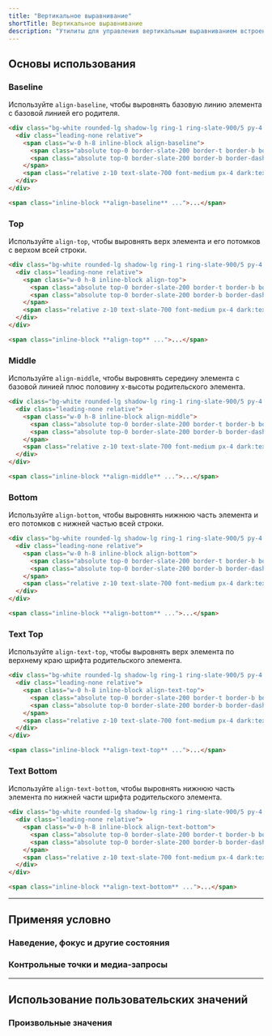 ```yaml
---
title: "Вертикальное выравнивание"
shortTitle: Вертикальное выравнивание
description: "Утилиты для управления вертикальным выравниванием встроенного блока или поля ячейки таблицы."
---
```




## Основы использования

### Baseline

Используйте `align-baseline`, чтобы выровнять базовую линию элемента с базовой линией его родителя.

```html {{ example: true }}
<div class="bg-white rounded-lg shadow-lg ring-1 ring-slate-900/5 py-4 max-w-md mx-auto dark:bg-slate-800 dark:ring-0 dark:highlight-white/5">
  <div class="leading-none relative">
    <span class="w-0 h-8 inline-block align-baseline">
      <span class="absolute top-0 border-slate-200 border-t border-b border-dashed w-full h-8 dark:border-slate-700"></span>
      <span class="absolute top-0 border-slate-200 border-b border-dashed w-full h-4 dark:border-slate-700"></span>
    </span>
    <span class="relative z-10 text-slate-700 font-medium px-4 dark:text-slate-200">Быстрая коричневая лиса прыгает через ленивую собаку.</span>
  </div>
</div>
```

```html
<span class="inline-block **align-baseline** ...">...</span>
```

### Top

Используйте `align-top`, чтобы выровнять верх элемента и его потомков с верхом всей строки.

```html {{ example: true }}
<div class="bg-white rounded-lg shadow-lg ring-1 ring-slate-900/5 py-4 max-w-md mx-auto dark:bg-slate-800 dark:ring-0 dark:highlight-white/5">
  <div class="leading-none relative">
    <span class="w-0 h-8 inline-block align-top">
      <span class="absolute top-0 border-slate-200 border-t border-b border-dashed w-full h-8 dark:border-slate-700"></span>
      <span class="absolute top-0 border-slate-200 border-b border-dashed w-full h-4 dark:border-slate-700"></span>
    </span>
    <span class="relative z-10 text-slate-700 font-medium px-4 dark:text-slate-200">Быстрая коричневая лиса прыгает через ленивую собаку.</span>
  </div>
</div>
```

```html
<span class="inline-block **align-top** ...">...</span>
```

### Middle

Используйте `align-middle`, чтобы выровнять середину элемента с базовой линией плюс половину x-высоты родительского элемента.

```html {{ example: true }}
<div class="bg-white rounded-lg shadow-lg ring-1 ring-slate-900/5 py-4 max-w-md mx-auto dark:bg-slate-800 dark:ring-0 dark:highlight-white/5">
  <div class="leading-none relative">
    <span class="w-0 h-8 inline-block align-middle">
      <span class="absolute top-0 border-slate-200 border-t border-b border-dashed w-full h-8 dark:border-slate-700"></span>
      <span class="absolute top-0 border-slate-200 border-b border-dashed w-full h-4 dark:border-slate-700"></span>
    </span>
    <span class="relative z-10 text-slate-700 font-medium px-4 dark:text-slate-200">Быстрая коричневая лиса прыгает через ленивую собаку.</span>
  </div>
</div>
```

```html
<span class="inline-block **align-middle** ...">...</span>
```

### Bottom

Используйте `align-bottom`, чтобы выровнять нижнюю часть элемента и его потомков с нижней частью всей строки.

```html {{ example: true }}
<div class="bg-white rounded-lg shadow-lg ring-1 ring-slate-900/5 py-4 max-w-md mx-auto dark:bg-slate-800 dark:ring-0 dark:highlight-white/5">
  <div class="leading-none relative">
    <span class="w-0 h-8 inline-block align-bottom">
      <span class="absolute top-0 border-slate-200 border-t border-b border-dashed w-full h-8 dark:border-slate-700"></span>
      <span class="absolute top-0 border-slate-200 border-b border-dashed w-full h-4 dark:border-slate-700"></span>
    </span>
    <span class="relative z-10 text-slate-700 font-medium px-4 dark:text-slate-200">Быстрая коричневая лиса прыгает через ленивую собаку.</span>
  </div>
</div>
```

```html
<span class="inline-block **align-bottom** ...">...</span>
```

### Text Top

Используйте `align-text-top`, чтобы выровнять верх элемента по верхнему краю шрифта родительского элемента.

```html {{ example: true }}
<div class="bg-white rounded-lg shadow-lg ring-1 ring-slate-900/5 py-4 max-w-md mx-auto dark:bg-slate-800 dark:ring-0 dark:highlight-white/5">
  <div class="leading-none relative">
    <span class="w-0 h-8 inline-block align-text-top">
      <span class="absolute top-0 border-slate-200 border-t border-b border-dashed w-full h-8 dark:border-slate-700"></span>
      <span class="absolute top-0 border-slate-200 border-b border-dashed w-full h-4 dark:border-slate-700"></span>
    </span>
    <span class="relative z-10 text-slate-700 font-medium px-4 dark:text-slate-200">Быстрая коричневая лиса прыгает через ленивую собаку.</span>
  </div>
</div>
```

```html
<span class="inline-block **align-text-top** ...">...</span>
```

### Text Bottom

Используйте `align-text-bottom`, чтобы выровнять нижнюю часть элемента по нижней части шрифта родительского элемента.

```html {{ example: true }}
<div class="bg-white rounded-lg shadow-lg ring-1 ring-slate-900/5 py-4 max-w-md mx-auto dark:bg-slate-800 dark:ring-0 dark:highlight-white/5">
  <div class="leading-none relative">
    <span class="w-0 h-8 inline-block align-text-bottom">
      <span class="absolute top-0 border-slate-200 border-t border-b border-dashed w-full h-8 dark:border-slate-700"></span>
      <span class="absolute top-0 border-slate-200 border-b border-dashed w-full h-4 dark:border-slate-700"></span>
    </span>
    <span class="relative z-10 text-slate-700 font-medium px-4 dark:text-slate-200">Быстрая коричневая лиса прыгает через ленивую собаку.</span>
  </div>
</div>
```

```html
<span class="inline-block **align-text-bottom** ...">...</span>
```

---

## <Heading ignore>Применяя условно</Heading>

### <Heading ignore>Наведение, фокус и другие состояния</Heading>

<HoverFocusAndOtherStates defaultClass="align-middle" featuredClass="align-top" element="p" />

### <Heading ignore>Контрольные точки и медиа-запросы</Heading>

<BreakpointsAndMediaQueries defaultClass="align-middle" featuredClass="align-top" element="p" />

---

## Использование пользовательских значений

### Произвольные значения

<ArbitraryValues property="vertical-align" featuredClass="align-[4px]" hasTheme={false} />

